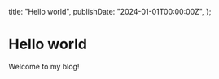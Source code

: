  title: "Hello world",
  publishDate: "2024-01-01T00:00:00Z",
};

# Hello world

Welcome to my blog!
